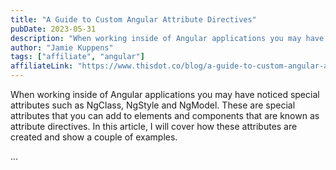 ```yaml
---
title: "A Guide to Custom Angular Attribute Directives"
pubDate: 2023-05-31
description: "When working inside of Angular applications you may have noticed special attributes such as NgClass, NgStyle and NgModel. These are special attributes that you can add to elements and components that are known as attribute directives. In this article, I will cover how these attributes are created and show a couple of examples."
author: "Jamie Kuppens"
tags: ["affiliate", "angular"]
affiliateLink: "https://www.thisdot.co/blog/a-guide-to-custom-angular-attribute-directives"
---
```


When working inside of Angular applications you may have noticed special
attributes such as NgClass, NgStyle and NgModel. These are special attributes
that you can add to elements and components that are known as attribute
directives. In this article, I will cover how these attributes are created and
show a couple of examples.

...
